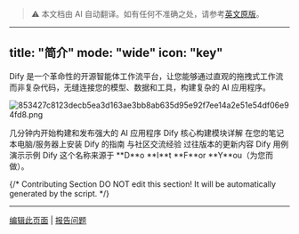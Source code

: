 > ⚠️ 本文档由 AI 自动翻译。如有任何不准确之处，请参考[英文原版](../../../../en/documentation/pages/getting-started/introduction.mdx)。

---
title: "简介"
mode: "wide"
icon: "key"
---

Dify 是一个革命性的开源智能体工作流平台，让您能够通过直观的拖拽式工作流而非复杂代码，无缝连接您的模型、数据和工具，构建复杂的 AI 应用程序。

![853427c8123decb5ea3d163ae3bb8ab635d95e92f7ee14a2e51e54df06e94fd8.png](/images/853427c8123decb5ea3d163ae3bb8ab635d95e92f7ee14a2e51e54df06e94fd8.png)

<CardGroup cols={3}>
  <Card title="快速开始" icon="play" href="en/getting-started/quick-start">
    几分钟内开始构建和发布强大的 AI 应用程序
  </Card>
  <Card title="概念" icon="highlighter" iconType="regular" href="en/guides/workflow/key-concepts">
    Dify 核心构建模块详解
  </Card>
  <Card title="安装" icon="arrow-down-to-line" href="en/getting-started/install-self-hosted/docker-compose">
    在您的笔记本电脑/服务器上安装 Dify 的指南
  </Card>
  <Card title="论坛" icon="message" href="https://discord.gg/FngNHpbcY7">
    与社区交流经验
  </Card>
  <Card title="更新日志" icon="bell" href="https://github.com/langgenius/dify/releases">
    过往版本的更新内容
  </Card>
  <Card title="示例" icon="lightbulb" href="en/workshop/basic/build-ai-image-generation-app">
    Dify 用例演示示例
  </Card>
</CardGroup>

<Info>
  Dify 这个名称来源于 **D**o **I**t **F**or **Y**ou（为您而做）。
</Info>

{/*
Contributing Section
DO NOT edit this section!
It will be automatically generated by the script.
*/}

---

[编辑此页面](https://github.com/langgenius/dify-docs/edit/main/en/documentation/pages/getting-started/introduction.mdx) | [报告问题](https://github.com/langgenius/dify-docs/issues/new?template=docs.yml)